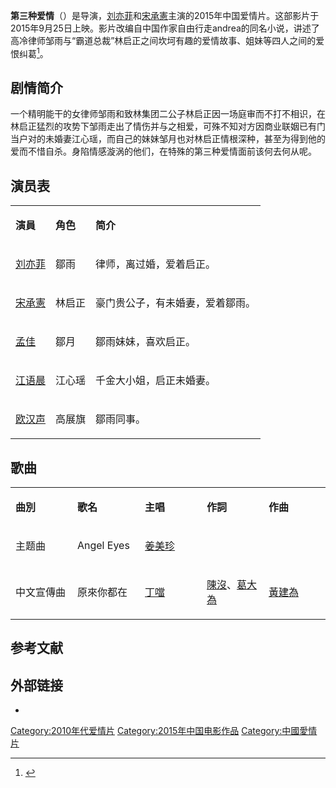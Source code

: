 {{电影信息框
| name = 第三种爱情
| image = The Third Way of Love 2015 film poster.jpg
| alt = 
| caption = 影片海报
| director = 李宰汉
| producer = 
| writer = 
| starring = [[刘亦菲|刘亦菲]] <br> [[宋承憲|宋承憲]]
| music = 
| cinematography = 
| editing = 
| studio = 
| distributor = 
| released = {{Film date|2015|09|25}}
| runtime = 113分钟
| country = {{CHN}}
| language = 普通话
| budget = 
| gross = 美国1千127万美元<ref>{{cite web |url= http://english.entgroup.cn/boxoffice/cn/Default.aspx?week=2015-10-05 |title= Weekly box office > China Week 40 10/05 - 10/11/2015 |accessdate= 2015-10-12 |work= entgroup.cn |deadurl= yes |archiveurl= https://web.archive.org/web/20160603040454/http://english.entgroup.cn/boxoffice/cn/Default.aspx?week=2015-10-05 |archivedate= 2016-06-03 }}</ref>
}}
'''第三种爱情'''（{{lang-en|'''The Third Way of Love'''}}）是{{link-ko|李宰汉|이재한 (영화 감독)}}导演，[[刘亦菲|刘亦菲]]和[[宋承憲|宋承憲]]主演的2015年中国爱情片。这部影片于2015年9月25日上映。影片改编自中国作家自由行走andrea的同名小说，讲述了高冷律师邹雨与“霸道总裁”林启正之间坎坷有趣的爱情故事、姐妹等四人之间的爱恨纠葛<ref>{{Cite web|title=《第三种爱情》"激情戏"曝光 刘亦菲贡献从影最大尺度演出|url=http://news.mtime.com/2015/09/25/1547259.html|accessdate=2015-09-25|date=2015-09-25|work=mtime|archive-url=https://web.archive.org/web/20201220195733/http://news.mtime.com/2015/09/25/1547259.html|archive-date=2020-12-20|dead-url=no}}</ref>。 

==剧情简介==
一个精明能干的女律师邹雨和致林集团二公子林启正因一场庭审而不打不相识，在林启正猛烈的攻势下邹雨走出了情伤并与之相爱，可殊不知对方因商业联姻已有门当户对的未婚妻江心瑶，而自己的妹妹邹月也对林启正情根深种，甚至为得到他的爱而不惜自杀。身陷情感漩涡的他们，在特殊的第三种爱情面前该何去何从呢。

== 演员表 ==
{|class="wikitable"
|-style="background:pink; color:black" align="center"
|'''演員'''||'''角色'''||'''简介'''
|-
|[[刘亦菲|刘亦菲]]||鄒雨||律师，离过婚，爱着启正。
|-
|[[宋承憲|宋承憲]]||林启正||豪门贵公子，有未婚妻，爱着鄒雨。
|-
|[[孟佳|孟佳]]||鄒月||鄒雨妹妹，喜欢启正。
|-
|[[江语晨|江语晨]]||江心瑶||千金大小姐，启正未婚妻。
|-
|[[欧汉声|欧汉声]]||高展旗||鄒雨同事。
|}

== 歌曲 ==
{|class="wikitable" style="width:80%"
|- style="width:100%; background:cornflowerblue; color:snow" align=center
|style="width:10%"|'''曲別'''||style="width:10%"|'''歌名'''||style="width:10%"|'''主唱'''||style="width:10%"|'''作詞'''||style="width:10%"|'''作曲'''
|-align=center
|主题曲|| Angel Eyes || [[姜美珍|姜美珍]]
|-
|中文宣傳曲|| 原來你都在 || [[丁噹|丁噹]] || [[陳沒|陳沒]]、[[葛大為|葛大為]] || [[黃建為|黃建為]] 
|}

== 参考文献 ==
{{Reflist}}

== 外部链接 ==
* {{Imdb title|5057982}}
{{電影台灣首播
|電視台={{flagicon|Taiwan}} 台灣 [[東森電影台|東森電影台]]
|播放檔次=週日晚上9:00全台首播
|節目名稱=第三種愛情
|日期=2016.06.05
}}
{{刘亦菲}}
[[Category:2010年代爱情片|Category:2010年代爱情片]]
[[Category:2015年中国电影作品|Category:2015年中国电影作品]]
[[Category:中國愛情片|Category:中國愛情片]]